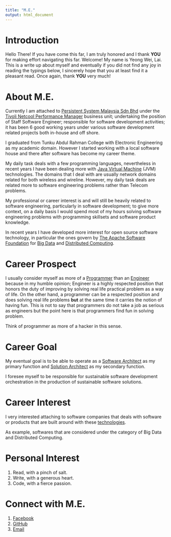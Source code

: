 ```yaml
---
title: "M.E."
output: html_document
---
```


# Introduction

Hello There! If you have come this far, I am truly honored and I thank **YOU** for making effort navigating this far. Welcome! My name is Yeong Wei, Lai. This is a write up about myself and eventually if you did not find any joy in reading the typings below, I sincerely hope that you at least find it a pleasant read. Once again, thank **YOU** very much!

# About M.E.

Currently I am attached to [Persistent System Malaysia Sdn Bhd](https://star.talentcorp.com.my/employer/search/view/709) under the [Tivoli Netcool Performance Manager](http://www-03.ibm.com/software/products/en/netcoolproviso) business unit; undertaking the position of Staff Software Engineer; responsible for software development activities; it has been 6 good working years under various software development related projects both in-house and off shore.

I graduated from Tunku Abdul Rahman College with Electronic Engineering as my academic domain. However I started working
with a local software house and there after software has become my career theme.

My daily task deals with a few programming languages, nevertheless in recent years I have been dealing more with [Java Virtual Machine](https://en.wikipedia.org/wiki/Java_virtual_machine) (JVM) technologies. The domains that I deal with are usually network domains related for both wireless and wireline. However, my daily task deals are related more to software engineering problems rather than Telecom problems.

My professional or career interest is and will still be heavily related to software engineering, particularly in software development; to give more context, on a daily basis I would spend most of my hours solving software engineering problems with programming skillsets and software product knowledge.

In recent years I have developed more interest for open source software technology, in particular the ones govern by [The Apache Software Foundation](http://www.apache.org/) for [Big Data](https://en.wikipedia.org/wiki/Big_data) and [Distributed Computing](https://en.wikipedia.org/wiki/Distributed_computing).

# Career Prospect

I usually consider myself as more of a [Programmer](https://en.wikipedia.org/wiki/Programmer) than an [Engineer](https://en.wikipedia.org/wiki/Engineer) because in my humble opinion; Engineer is a highly respected position that honors the duty of improving by solving real life practical problem as a way of life. On the other hand, a programmer can be a respected position and does solving real life problems **but** at the same time it carries the notion of having fun. This is not to say that programmers do not take a job as serious as engineers but the point here is that programmers find fun in solving problem. 

Think of programmer as more of a hacker in this sense.

# Career Goal

My eventual goal is to be able to operate as a [Software Architect](https://en.wikipedia.org/wiki/Software_architect) as my primary function and [Solution Architect](https://en.wikipedia.org/wiki/Solution_architect) as my secondary function. 

I foresee myself to be responsible for sustainable software development orchestration in the production of sustainable software solutions.

# Career Interest

I very interested attaching to software companies that deals with software or products that are built around with these [technologies](https://projects.apache.org/projects.html).

As example, softwares that are considered under the category of Big Data and Distributed Computing.

# Personal Interest

1. Read, with a pinch of salt.
2. Write, with a generous heart.
3. Code, with a fierce passion.

# Connect with M.E.

1. [Facebook](https://www.facebook.com/lai.y.wei.73)
2. [GitHub](https://github.com/yeongwei)
3. [Email](mailto:yeongwei2004@yahoo.com)